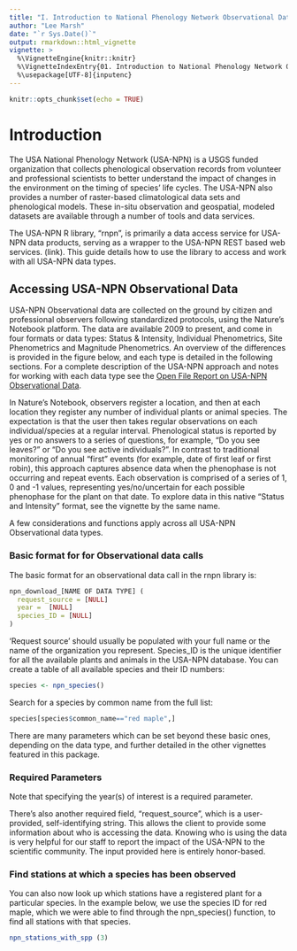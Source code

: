 ```yaml
---
title: "I. Introduction to National Phenology Network Observational Data"
author: "Lee Marsh"
date: "`r Sys.Date()`"
output: rmarkdown::html_vignette
vignette: >
  %\VignetteEngine{knitr::knitr}
  %\VignetteIndexEntry{01. Introduction to National Phenology Network Observational Data}
  %\usepackage[UTF-8]{inputenc}
---
```


```r
knitr::opts_chunk$set(echo = TRUE)
```

# Introduction

The USA National Phenology Network (USA-NPN) is a USGS funded organization that collects phenological observation records from volunteer and professional scientists to better understand the impact of changes in the environment on the timing of species' life cycles. The USA-NPN also provides a number of raster-based climatological data sets and phenological models. These in-situ observation and geospatial, modeled datasets are available through a number of tools and data services.

The USA-NPN R library, "rnpn", is primarily a data access service for USA-NPN data products, serving as a wrapper to the USA-NPN REST based web services. (link). This guide details how to use the library to access and work with all USA-NPN data types.


## Accessing USA-NPN Observational Data

USA-NPN Observational data are collected on the ground by citizen and professional observers following standardized protocols, using the Nature's Notebook platform. The data are available 2009 to present, and come in four formats or data types: Status & Intensity, Individual Phenometrics, Site Phenometrics and Magnitude Phenometrics. An overview of the differences is provided in the figure below, and each type is detailed in the following sections. For a complete description of the USA-NPN approach and notes for working with each data type see the [Open File Report on USA-NPN Observational Data](https://pubs.usgs.gov/of/2018/1060/ofr20181060.pdf).


In Nature's Notebook, observers register a location, and then at each location they register any number of individual plants or animal species. The expectation is that the user then takes regular observations on each individual/species at a regular interval. Phenological status is reported by yes or no answers to a series of questions, for example, "Do you see leaves?" or "Do you see active individuals?". In contrast to traditional monitoring of annual "first" events (for example, date of first leaf or first robin), this approach captures absence data when the phenophase is not occurring and repeat events. Each observation is comprised of a series of 1, 0 and -1 values, representing yes/no/uncertain for each possible phenophase for the plant on that date. To explore data in this native "Status and Intensity" format, see the vignette by the same name.

A few considerations and functions apply across all USA-NPN Observational data types. 

### Basic format for for Observational data calls

The basic format for an observational data call in the rnpn library is:


```r
npn_download_[NAME OF DATA TYPE] (
  request_source = [NULL]
  year =  [NULL]
  species_ID = [NULL]
)                  
```

'Request source' should usually be populated with your full name or the name of the organization you represent. Species_ID is the unique identifier for all the available plants and animals in the USA-NPN database.
You can create a table of all available species and their ID numbers:

```r
species <- npn_species()
```

Search for a species by common name from the full list:
```r
species[species$common_name=="red maple",]
```


There are many parameters which can be set beyond these basic ones, depending on the data type, and further detailed in the other vignettes featured in this package.


### Required Parameters

Note that specifying the year(s) of interest is a required parameter.

There's also another required field, "request_source", which is a user-provided, self-identifying string. This allows the client to provide some information about who is accessing the data. Knowing who is using the data is very helpful for our staff to report the impact of the USA-NPN to the scientific community. The input provided here is entirely honor-based.


### Find stations at which a species has been observed

You can also now look up which stations have a registered plant for a particular species. In the example below, we use the species ID for red maple, which we were able to find through the npn_species() function, to find all stations with that species.

```r
npn_stations_with_spp (3)
```

